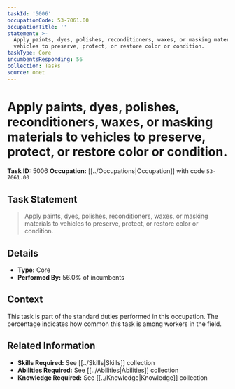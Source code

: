 ```yaml
---
taskId: '5006'
occupationCode: 53-7061.00
occupationTitle: ''
statement: >-
  Apply paints, dyes, polishes, reconditioners, waxes, or masking materials to
  vehicles to preserve, protect, or restore color or condition.
taskType: Core
incumbentsResponding: 56
collection: Tasks
source: onet
---
```

# Apply paints, dyes, polishes, reconditioners, waxes, or masking materials to vehicles to preserve, protect, or restore color or condition.

**Task ID:** 5006
**Occupation:** [[../Occupations|Occupation]] with code `53-7061.00`

## Task Statement

> Apply paints, dyes, polishes, reconditioners, waxes, or masking materials to vehicles to preserve, protect, or restore color or condition.

## Details

- **Type:** Core
- **Performed By:** 56.0% of incumbents

## Context

This task is part of the standard duties performed in this occupation. The percentage indicates how common this task is among workers in the field.

## Related Information

- **Skills Required:** See [[../Skills|Skills]] collection
- **Abilities Required:** See [[../Abilities|Abilities]] collection
- **Knowledge Required:** See [[../Knowledge|Knowledge]] collection
